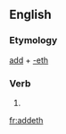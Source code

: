 ==English==

===Etymology===
[[add]] + [[-eth]]

===Verb===
{{head|en}}

# {{en-archaic third-person singular of|add}}

[[fr:addeth]]